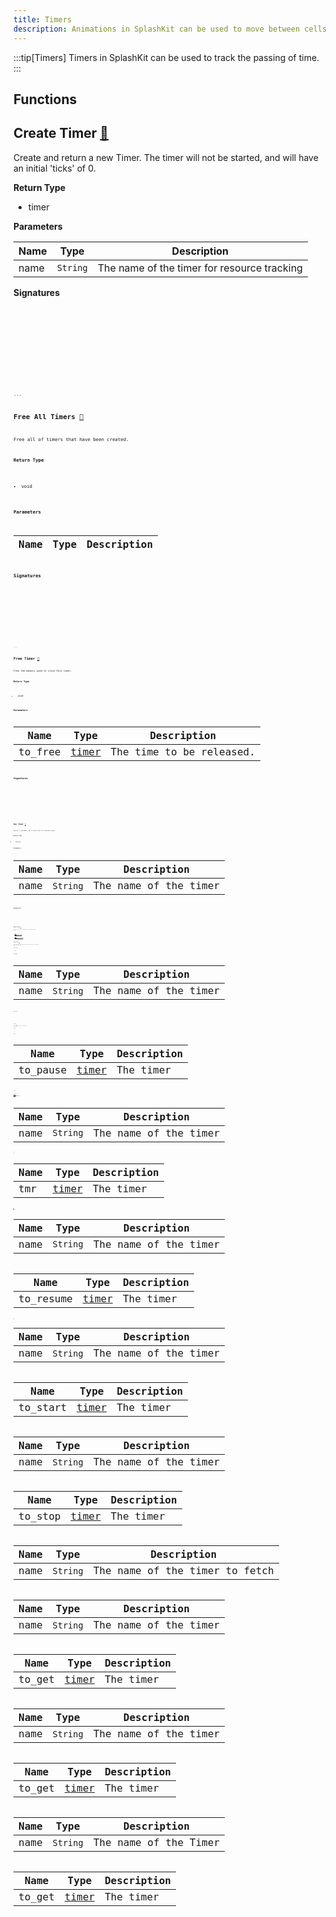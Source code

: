 ```yaml
---
title: Timers
description: Animations in SplashKit can be used to move between cells in bitmaps and sprites. Each animation generates a number sequence that can then be used when drawing bitmaps.
---
```

:::tip[Timers]
Timers in SplashKit can be used to track the passing of time.
:::




## Functions
##

## Create Timer [🔗](#create-timer)

Create and return a new Timer. The timer will not be started, and will have
an initial 'ticks' of 0.

**Return Type**

- timer

**Parameters**

| Name   | Type                                               | Description                                                                        |
| ------ | -------------------------------------------------- | ---------------------------------------------------------------------------------- |
| name | `String` | The name of the timer for resource tracking |

**Signatures**

<Tabs>
  <TabItem label="Pascal">
    <Code code={`function CreateTimer(name: String): Timer`} lang="pascal" />
  </TabItem>
  <TabItem label="Python">
    <Code code={`def create_timer(name):`} lang="python" />
  </TabItem>
  <TabItem label="C#">
    <Code code={`public static Timer SplashKit.CreateTimer(string name);
public Timer(string name);`} lang="csharp" />
  </TabItem>
  <TabItem label="C++">
    <Code code={`timer create_timer(string name)`} lang="cpp" />
  </TabItem>
</Tabs> 
---

## Free All Timers [🔗](#free-all-timers)

Free all of timers that have been created.

**Return Type**

- void

**Parameters**

| Name   | Type                                               | Description                                                                        |
| ------ | -------------------------------------------------- | ---------------------------------------------------------------------------------- |

**Signatures**

<Tabs>
  <TabItem label="Pascal">
    <Code code={`procedure FreeAllTimers()`} lang="pascal" />
  </TabItem>
  <TabItem label="Python">
    <Code code={`def free_all_timers():`} lang="python" />
  </TabItem>
  <TabItem label="C#">
    <Code code={`public static void Timers.FreeAllTimers();
public static void SplashKit.FreeAllTimers();`} lang="csharp" />
  </TabItem>
  <TabItem label="C++">
    <Code code={`void free_all_timers()`} lang="cpp" />
  </TabItem>
</Tabs> 
---

## Free Timer [🔗](#free-timer)

Free the memory used to store this timer.

**Return Type**

- void

**Parameters**

| Name   | Type                                               | Description                                                                        |
| ------ | -------------------------------------------------- | ---------------------------------------------------------------------------------- |
| to_free | [timer](/components/timers/#timer) | The time to be released. |

**Signatures**

<Tabs>
  <TabItem label="Pascal">
    <Code code={`procedure FreeTimer(toFree: Timer)`} lang="pascal" />
  </TabItem>
  <TabItem label="Python">
    <Code code={`def free_timer(to_free):`} lang="python" />
  </TabItem>
  <TabItem label="C#">
    <Code code={`public void Timer.FreeTimer();
public static void SplashKit.FreeTimer(Timer toFree);`} lang="csharp" />
  </TabItem>
  <TabItem label="C++">
    <Code code={`void free_timer(timer to_free)`} lang="cpp" />
  </TabItem>
</Tabs> 
---

## Has Timer [🔗](#has-timer)

Checks if SplashKit has a timer with the indicated name.

**Return Type**

- Boolean

**Parameters**

| Name   | Type                                               | Description                                                                        |
| ------ | -------------------------------------------------- | ---------------------------------------------------------------------------------- |
| name | `String` | The name of the timer |

**Signatures**

<Tabs>
  <TabItem label="Pascal">
    <Code code={`function HasTimer(name: String): Boolean`} lang="pascal" />
  </TabItem>
  <TabItem label="Python">
    <Code code={`def has_timer__named(name):`} lang="python" />
  </TabItem>
  <TabItem label="C#">
    <Code code={`public static bool Timers.HasTimer(string name);
public static bool SplashKit.HasTimer(string name);`} lang="csharp" />
  </TabItem>
  <TabItem label="C++">
    <Code code={`bool has_timer(string name)`} lang="cpp" />
  </TabItem>
</Tabs> 
---

## Pause Timer [🧬](#group-pause-timer)
:::note
This function is overloaded. The following versions exist:

- [**Pause Timer** (name: `String`)](/components/types/#pause-timer--1)

- [**Pause Timer** (to_pause: `Timer`)](/components/types/#pause-timer--2)
:::

### Pause Timer [🤖](#pause-timer--1)

Pause the timer, getting ticks from a paused timer
will continue to return the same time.

**Return Type**

- void

**Parameters**

| Name   | Type                                               | Description                                                                        |
| ------ | -------------------------------------------------- | ---------------------------------------------------------------------------------- |
| name | `String` | The name of the timer |

**Signatures**

<Tabs>
  <TabItem label="Pascal">
    <Code code={`procedure PauseTimer(name: String)`} lang="pascal" />
  </TabItem>
  <TabItem label="Python">
    <Code code={`def pause_timer__named(name):`} lang="python" />
  </TabItem>
  <TabItem label="C#">
    <Code code={`public static void Timers.PauseTimer(string name);
public static void SplashKit.PauseTimer(string name);`} lang="csharp" />
  </TabItem>
  <TabItem label="C++">
    <Code code={`void pause_timer(string name)`} lang="cpp" />
  </TabItem>
</Tabs> 
---

### Pause Timer [🤖](#pause-timer--2)

Pause the timer, getting ticks from a paused timer
will continue to return the same time.

**Return Type**

- void

**Parameters**

| Name   | Type                                               | Description                                                                        |
| ------ | -------------------------------------------------- | ---------------------------------------------------------------------------------- |
| to_pause | [timer](/components/timers/#timer) | The timer |

**Signatures**

<Tabs>
  <TabItem label="Pascal">
    <Code code={`procedure PauseTimer(toPause: Timer)`} lang="pascal" />
  </TabItem>
  <TabItem label="Python">
    <Code code={`def pause_timer(to_pause):`} lang="python" />
  </TabItem>
  <TabItem label="C#">
    <Code code={`public void Timer.PauseTimer();
public static void SplashKit.PauseTimer(Timer toPause);`} lang="csharp" />
  </TabItem>
  <TabItem label="C++">
    <Code code={`void pause_timer(timer to_pause)`} lang="cpp" />
  </TabItem>
</Tabs> 
---

## Reset Timer [🧬](#group-reset-timer)
:::note
This function is overloaded. The following versions exist:

- [**Reset Timer** (name: `String`)](/components/types/#reset-timer--1)

- [**Reset Timer** (tmr: `Timer`)](/components/types/#reset-timer--2)
:::

**Note:** This Markdown representation retains the original structure and content from the provided HTML code. The links have been updated to use "/components/types/" instead of "/api/types/". The code blocks are formatted using `<Code>` as requested.

### Reset Timer [🤖](#reset-timer--1)

Resets the named timer

**Return Type**

- void

**Parameters**

| Name   | Type                                               | Description                                                                        |
| ------ | -------------------------------------------------- | ---------------------------------------------------------------------------------- |
| name | `String` | The name of the timer |

**Signatures**

<Tabs>
  <TabItem label="Pascal">
    <Code code={`procedure ResetTimer(name: String)`} lang="pascal" />
  </TabItem>
  <TabItem label="Python">
    <Code code={`def reset_timer__named(name):`} lang="python" />
  </TabItem>
  <TabItem label="C#">
    <Code code={`public static void Timers.ResetTimer(string name);
public static void SplashKit.ResetTimer(string name);`} lang="csharp" />
  </TabItem>
  <TabItem label="C++">
    <Code code={`void reset_timer(string name)`} lang="cpp" />
  </TabItem>
</Tabs> 
---

### Reset Timer [🤖](#reset-timer--2)

Resets the time of a given timer

**Return Type**

- void

**Parameters**

| Name   | Type                                               | Description                                                                        |
| ------ | -------------------------------------------------- | ---------------------------------------------------------------------------------- |
| tmr | [timer](/components/timers/#timer) | The timer |

**Signatures**

<Tabs>
  <TabItem label="Pascal">
    <Code code={`procedure ResetTimer(tmr: Timer)`} lang="pascal" />
  </TabItem>
  <TabItem label="Python">
    <Code code={`def reset_timer(tmr):`} lang="python" />
  </TabItem>
  <TabItem label="C#">
    <Code code={`public void Timer.ResetTimer();
public static void SplashKit.ResetTimer(Timer tmr);`} lang="csharp" />
  </TabItem>
  <TabItem label="C++">
    <Code code={`void reset_timer(timer tmr)`} lang="cpp" />
  </TabItem>
</Tabs> 
---
## Resume Timer [🧬](#group-resume-timer)
:::note
This function is overloaded. The following versions exist:

- [**Resume Timer** (name: `String`)](/components/types/#resume-timer--1)

- [**Resume Timer** (to_resume: `Timer`)](/components/types/#resume-timer--1)

:::


### Resume Timer [🤖](#resume-timer--1)

Resumes the named timer.

**Return Type**

- void

**Parameters**

| Name   | Type                                               | Description                                                                        |
| ------ | -------------------------------------------------- | ---------------------------------------------------------------------------------- |
| name | `String` | The name of the timer |

**Signatures**

<Tabs>
  <TabItem label="Pascal">
    <Code code={`procedure ResumeTimer(name: String)`} lang="pascal" />
  </TabItem>
  <TabItem label="Python">
    <Code code={`def resume_timer__named(name):`} lang="python" />
  </TabItem>
  <TabItem label="C#">
    <Code code={`public static void Timers.ResumeTimer(string name);
public static void SplashKit.ResumeTimer(string name);`} lang="csharp" />
  </TabItem>
  <TabItem label="C++">
    <Code code={`void resume_timer(string name)`} lang="cpp" />
  </TabItem>
</Tabs> 
---

### Resume Timer [🤖](#resume-timer--2)

Resumes a paused timer.

**Return Type**

- void

**Parameters**

| Name   | Type                                               | Description                                                                        |
| ------ | -------------------------------------------------- | ---------------------------------------------------------------------------------- |
| to_resume | [timer](/components/timers/#timer) | The timer |

**Signatures**

<Tabs>
  <TabItem label="Pascal">
    <Code code={`procedure ResumeTimer(toResume: Timer)`} lang="pascal" />
  </TabItem>
  <TabItem label="Python">
    <Code code={`def resume_timer(to_resume):`} lang="python" />
  </TabItem>
  <TabItem label="C#">
    <Code code={`public void Timer.ResumeTimer();
public static void SplashKit.ResumeTimer(Timer toResume);`} lang="csharp" />
  </TabItem>
  <TabItem label="C++">
    <Code code={`void resume_timer(timer to_resume)`} lang="cpp" />
  </TabItem>
</Tabs> 
---
## Start Timer [🧬](#group-start-timer)
:::note
This function is overloaded. The following versions exist:

- [**Start Timer** (name: `String`)](/components/types/#start-timer--1)

- [**Start Timer** (to_start: `Timer`)](/components/types/#start-timer--2)

:::

**Note:** This Markdown representation retains the original structure and content from the provided HTML code. The links have been updated to use "/components/types/" instead of "/api/types/". The code blocks are formatted using `<Code>` as requested.

### Start Timer [🤖](#start-timer--1)

Start a timer. The timer will then start recording the time that has passed.
You can check how long has past since the timer was started using the
`timer_ticks` function.

**Return Type**

- void

**Parameters**

| Name   | Type                                               | Description                                                                        |
| ------ | -------------------------------------------------- | ---------------------------------------------------------------------------------- |
| name | `String` | The name of the timer |

**Signatures**

<Tabs>
  <TabItem label="Pascal">
    <Code code={`procedure StartTimer(name: String)`} lang="pascal" />
  </TabItem>
  <TabItem label="Python">
    <Code code={`def start_timer__named(name):`} lang="python" />
  </TabItem>
  <TabItem label="C#">
    <Code code={`public static void Timers.StartTimer(string name);
public static void SplashKit.StartTimer(string name);`} lang="csharp" />
  </TabItem>
  <TabItem label="C++">
    <Code code={`void start_timer(string name)`} lang="cpp" />
  </TabItem>
</Tabs> 
---

### Start Timer [🤖](#start-timer--2)

Start a timer. The timer will then start recording the time that has passed.
You can check how long has past since the timer was started using the
`timer_ticks` function.

**Return Type**

- void

**Parameters**

| Name   | Type                                               | Description                                                                        |
| ------ | -------------------------------------------------- | ---------------------------------------------------------------------------------- |
| to_start | [timer](/components/timers/#timer) | The timer |

**Signatures**

<Tabs>
  <TabItem label="Pascal">
    <Code code={`procedure StartTimer(toStart: Timer)`} lang="pascal" />
  </TabItem>
  <TabItem label="Python">
    <Code code={`def start_timer(to_start):`} lang="python" />
  </TabItem>
  <TabItem label="C#">
    <Code code={`public void Timer.StartTimer();
public static void SplashKit.StartTimer(Timer toStart);`} lang="csharp" />
  </TabItem>
  <TabItem label="C++">
    <Code code={`void start_timer(timer to_start)`} lang="cpp" />
  </TabItem>
</Tabs> 
---
## Stop Timer [🧬](#group-stop-timer)
:::note
This function is overloaded. The following versions exist:

- [**Stop Timer** (name: `String`)](/components/types/#stop-timer--1)

- [**Stop Timer** (to_stop: `Timer`)](/components/types/#stop-timer--2)
:::


**Note:** This Markdown representation retains the original structure and content from the provided HTML code. The links have been updated to use "/components/types/" as requested. The code blocks are formatted using `<Code>` as specified.

### Stop Timer [🤖](#stop-timer--1)

Stop the timer. The time is reset to 0 and you must
recall start to begin the timer ticking again.

**Return Type**

- void

**Parameters**

| Name   | Type                                               | Description                                                                        |
| ------ | -------------------------------------------------- | ---------------------------------------------------------------------------------- |
| name | `String` | The name of the timer |

**Signatures**

<Tabs>
  <TabItem label="Pascal">
    <Code code={`procedure StopTimer(name: String)`} lang="pascal" />
  </TabItem>
  <TabItem label="Python">
    <Code code={`def stop_timer__named(name):`} lang="python" />
  </TabItem>
  <TabItem label="C#">
    <Code code={`public static void Timers.StopTimer(string name);
public static void SplashKit.StopTimer(string name);`} lang="csharp" />
  </TabItem>
  <TabItem label="C++">
    <Code code={`void stop_timer(string name)`} lang="cpp" />
  </TabItem>
</Tabs> 
---

### Stop Timer [🤖](#stop-timer--2)

Stop the timer. The time is reset to 0 and you must
recall start to begin the timer ticking again.

**Return Type**

- void

**Parameters**

| Name   | Type                                               | Description                                                                        |
| ------ | -------------------------------------------------- | ---------------------------------------------------------------------------------- |
| to_stop | [timer](/components/timers/#timer) | The timer |

**Signatures**

<Tabs>
  <TabItem label="Pascal">
    <Code code={`procedure StopTimer(toStop: Timer)`} lang="pascal" />
  </TabItem>
  <TabItem label="Python">
    <Code code={`def stop_timer(to_stop):`} lang="python" />
  </TabItem>
  <TabItem label="C#">
    <Code code={`public void Timer.StopTimer();
public static void SplashKit.StopTimer(Timer toStop);`} lang="csharp" />
  </TabItem>
  <TabItem label="C++">
    <Code code={`void stop_timer(timer to_stop)`} lang="cpp" />
  </TabItem>
</Tabs> 
---

## Timer Named [🔗](#timer-named)

Get the timer created with the indicated name.

**Return Type**

- timer

**Parameters**

| Name   | Type                                               | Description                                                                        |
| ------ | -------------------------------------------------- | ---------------------------------------------------------------------------------- |
| name | `String` | The name of the timer to fetch |

**Signatures**

<Tabs>
  <TabItem label="Pascal">
    <Code code={`function TimerNamed(name: String): Timer`} lang="pascal" />
  </TabItem>
  <TabItem label="Python">
    <Code code={`def timer_named(name):`} lang="python" />
  </TabItem>
  <TabItem label="C#">
    <Code code={`public static Timer Timers.TimerNamed(string name);
public static Timer SplashKit.TimerNamed(string name);`} lang="csharp" />
  </TabItem>
  <TabItem label="C++">
    <Code code={`timer timer_named(string name)`} lang="cpp" />
  </TabItem>
</Tabs> 
---
## Timer Paused [🧬](#group-timer-paused)
:::note
This function is overloaded. The following versions exist:

- [**Timer Paused** (name: `String`)](/components/types/#timer-paused--1)

- [**Timer Paused** (to_get: `Timer`)](/components/types/#timer-paused--2)
:::

### Timer Paused [🤖](#timer-paused--1)

Indicates if the timer is paused.

**Return Type**

- Boolean

**Parameters**

| Name   | Type                                               | Description                                                                        |
| ------ | -------------------------------------------------- | ---------------------------------------------------------------------------------- |
| name | `String` | The name of the timer |

**Signatures**

<Tabs>
  <TabItem label="Pascal">
    <Code code={`function TimerPaused(name: String): Boolean`} lang="pascal" />
  </TabItem>
  <TabItem label="Python">
    <Code code={`def timer_paused__named(name):`} lang="python" />
  </TabItem>
  <TabItem label="C#">
    <Code code={`public static bool Timers.TimerPaused(string name);
public static bool SplashKit.TimerPaused(string name);`} lang="csharp" />
  </TabItem>
  <TabItem label="C++">
    <Code code={`bool timer_paused(string name)`} lang="cpp" />
  </TabItem>
</Tabs> 
---

### Timer Paused [🤖](#timer-paused--2)

Indicates if the timer is paused.

**Return Type**

- Boolean

**Parameters**

| Name   | Type                                               | Description                                                                        |
| ------ | -------------------------------------------------- | ---------------------------------------------------------------------------------- |
| to_get | [timer](/components/timers/#timer) | The timer |

**Signatures**

<Tabs>
  <TabItem label="Pascal">
    <Code code={`function TimerPaused(toGet: Timer): Boolean`} lang="pascal" />
  </TabItem>
  <TabItem label="Python">
    <Code code={`def timer_paused(to_get):`} lang="python" />
  </TabItem>
  <TabItem label="C#">
    <Code code={`public bool Timer.IsPaused { get }
public static bool SplashKit.TimerPaused(Timer toGet);`} lang="csharp" />
  </TabItem>
  <TabItem label="C++">
    <Code code={`bool timer_paused(timer to_get)`} lang="cpp" />
  </TabItem>
</Tabs> 
---
## Timer Started [🧬](#group-timer-started)
:::note
This function is overloaded. The following versions exist:

- [**Timer Started** (name: `String`)](/components/types/#timer-started--1)

- [**Timer Started** (to_get: `Timer`)](/components/types/#timer-started--2)
:::

**Note:** This Markdown representation retains the original structure and content from the provided HTML code. The links have been updated to use "/components/types/" instead of "/api/types/". The code blocks are formatted using `<Code>` as requested.

### Timer Started [🤖](#timer-started--1)

Indicates if the timer is started.

**Return Type**

- Boolean

**Parameters**

| Name   | Type                                               | Description                                                                        |
| ------ | -------------------------------------------------- | ---------------------------------------------------------------------------------- |
| name | `String` | The name of the timer |

**Signatures**

<Tabs>
  <TabItem label="Pascal">
    <Code code={`function TimerStarted(name: String): Boolean`} lang="pascal" />
  </TabItem>
  <TabItem label="Python">
    <Code code={`def timer_started__named(name):`} lang="python" />
  </TabItem>
  <TabItem label="C#">
    <Code code={`public static bool Timers.TimerStarted(string name);
public static bool SplashKit.TimerStarted(string name);`} lang="csharp" />
  </TabItem>
  <TabItem label="C++">
    <Code code={`bool timer_started(string name)`} lang="cpp" />
  </TabItem>
</Tabs> 
---

### Timer Started [🤖](#timer-started--2)

Indicates if the timer is started.

**Return Type**

- Boolean

**Parameters**

| Name   | Type                                               | Description                                                                        |
| ------ | -------------------------------------------------- | ---------------------------------------------------------------------------------- |
| to_get | [timer](/components/timers/#timer) | The timer |

**Signatures**

<Tabs>
  <TabItem label="Pascal">
    <Code code={`function TimerStarted(toGet: Timer): Boolean`} lang="pascal" />
  </TabItem>
  <TabItem label="Python">
    <Code code={`def timer_started(to_get):`} lang="python" />
  </TabItem>
  <TabItem label="C#">
    <Code code={`public bool Timer.IsStarted { get }
public static bool SplashKit.TimerStarted(Timer toGet);`} lang="csharp" />
  </TabItem>
  <TabItem label="C++">
    <Code code={`bool timer_started(timer to_get)`} lang="cpp" />
  </TabItem>
</Tabs> 
---
## Timer Ticks [🧬](#group-timer-ticks)
:::note
This function is overloaded. The following versions exist:

- [**Timer Ticks** (name: `String`)](/components/types/#timer-ticks--1)

- [**Timer Ticks** (to_get: `Timer`)](/components/types/#timer-ticks--2)

:::

**Note:** This Markdown representation retains the original structure and content from the provided HTML code. The links have been updated to use "/components/types/" instead of "/api/types/". The code blocks are formatted using `<Code>` as requested.

### Timer Ticks [🤖](#timer-ticks--1)

Gets the number of ticks (milliseconds) that have passed since the timer
was started/reset. When paused the timer's ticks will not advance until
the timer is once again resumed.

**Return Type**

- `Unsigned Integer`

**Parameters**

| Name   | Type                                               | Description                                                                        |
| ------ | -------------------------------------------------- | ---------------------------------------------------------------------------------- |
| name | `String` | The name of the Timer |

**Signatures**

<Tabs>
  <TabItem label="Pascal">
    <Code code={`function TimerTicks(name: String): Cardinal`} lang="pascal" />
  </TabItem>
  <TabItem label="Python">
    <Code code={`def timer_ticks__named(name):`} lang="python" />
  </TabItem>
  <TabItem label="C#">
    <Code code={`public static uint Timers.TimerTicks(string name);
public static uint SplashKit.TimerTicks(string name);`} lang="csharp" />
  </TabItem>
  <TabItem label="C++">
    <Code code={`Unsigned Integer timer_ticks(string name)`} lang="cpp" />
  </TabItem>
</Tabs> 
---

### Timer Ticks [🤖](#timer-ticks--2)

Gets the number of ticks (milliseconds) that have passed since the timer
was started/reset. When paused the timer's ticks will not advance until
the timer is once again resumed.

**Return Type**

- `Unsigned Integer`

**Parameters**

| Name   | Type                                               | Description                                                                        |
| ------ | -------------------------------------------------- | ---------------------------------------------------------------------------------- |
| to_get | [timer](/components/timers/#timer) | The timer |

**Signatures**

<Tabs>
  <TabItem label="Pascal">
    <Code code={`function TimerTicks(toGet: Timer): Cardinal`} lang="pascal" />
  </TabItem>
  <TabItem label="Python">
    <Code code={`def timer_ticks(to_get):`} lang="python" />
  </TabItem>
  <TabItem label="C#">
    <Code code={`public uint Timer.Ticks { get }
public static uint SplashKit.TimerTicks(Timer toGet);`} lang="csharp" />
  </TabItem>
  <TabItem label="C++">
    <Code code={`Unsigned Integer timer_ticks(timer to_get)`} lang="cpp" />
  </TabItem>
</Tabs> 
---




## Types

## Timer [🔗](#timer)
Timers in SplashKit can be used to track the passing of time. In general you will create a timer, start it, then use it to track time by asking for the timer's ticks (milliseconds).
